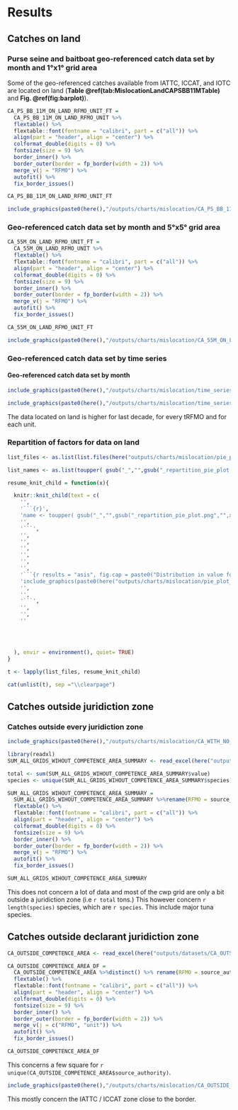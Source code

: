 # Results 

## Catches on land {-}

### Purse seine and baitboat geo-referenced catch data set by month and 1°x1° grid area

Some of the geo-referenced catches available from IATTC, ICCAT, and IOTC are located on land (**Table \@ref(tab:MislocationLandCAPSBB11MTable)** and **Fig. \@ref(fig:barplot)**).


```r
CA_PS_BB_11M_ON_LAND_RFMO_UNIT_FT = 
  CA_PS_BB_11M_ON_LAND_RFMO_UNIT %>%
  flextable() %>%
  flextable::font(fontname = "calibri", part = c("all")) %>% 
  align(part = "header", align = "center") %>% 
  colformat_double(digits = 0) %>%
  fontsize(size = 9) %>% 
  border_inner() %>% 
  border_outer(border = fp_border(width = 2)) %>% 
  merge_v(j = "RFMO") %>% 
  autofit() %>% 
  fix_border_issues()

CA_PS_BB_11M_ON_LAND_RFMO_UNIT_FT
```

```r
include_graphics(paste0(here(),"/outputs/charts/mislocation/CA_PS_BB_11M_ON_LAND_MAP.png"))
```

### Geo-referenced catch data set by month and 5°x5° grid area

```r
CA_55M_ON_LAND_RFMO_UNIT_FT = 
  CA_55M_ON_LAND_RFMO_UNIT %>%
  flextable() %>%
  flextable::font(fontname = "calibri", part = c("all")) %>% 
  align(part = "header", align = "center") %>% 
  colformat_double(digits = 0) %>%
  fontsize(size = 9) %>% 
  border_inner() %>% 
  border_outer(border = fp_border(width = 2)) %>% 
  merge_v(j = "RFMO") %>% 
  autofit() %>% 
  fix_border_issues()

CA_55M_ON_LAND_RFMO_UNIT_FT
```

```r
include_graphics(paste0(here(),"/outputs/charts/mislocation/CA_55M_ON_LAND_MAP_PAC.png"))
```


### Geo-referenced catch data set by time series

#### Geo-referenced catch data set by month 

```r
include_graphics(paste0(here(),"/outputs/charts/mislocation/time_series_mislocated.png"))
```


```r

include_graphics(paste0(here(),"/outputs/charts/mislocation/time_series_mislocated_by_trfmo.png"))

```

The data located on land is higher for last decade, for every tRFMO and for each unit.

### Repartition of factors for data on land

```r

list_files <- as.list(list.files(here("outputs/charts/mislocation/pie_plot_factors")))

list_names <- as.list(toupper( gsub("_","",gsub("_repartition_pie_plot.png","",list_files))))

```



```r
resume_knit_child = function(x){

  knitr::knit_child(text = c(
    '',
    '```{r}',
    'name <- toupper( gsub("_","",gsub("_repartition_pie_plot.png","",x)))',
    '',
    '```',
    '',
    '',
    '',
    '',
    '',
    '',
    '```{r results = "asis", fig.cap = paste0("Distribution in value for the dimension : ",name)}',
    'include_graphics(paste0(here("outputs/charts/mislocation/pie_plot_factors/", x)))',
    '',
    '',
    '```',
    '',
    '',
    ''




  ), envir = environment(), quiet= TRUE)
}


```

```r

t <- lapply(list_files, resume_knit_child)

```

```r

cat(unlist(t), sep ="\\clearpage")

```


## Catches outside juridiction zone {-}

### Catches outside every juridiction zone


```r

include_graphics(paste0(here(),"/outputs/charts/mislocation/CA_WITH_NO_COMPETENCE_AREA_MAP.png"))

```




```r

library(readxl)
SUM_ALL_GRIDS_WIHOUT_COMPETENCE_AREA_SUMMARY <- read_excel(here("outputs/datasets/SUM_ALL_GRIDS_WIHOUT_COMPETENCE_AREA_SUMMARY.xlsx"))

total <- sum(SUM_ALL_GRIDS_WIHOUT_COMPETENCE_AREA_SUMMARY$value)
species <- unique(SUM_ALL_GRIDS_WIHOUT_COMPETENCE_AREA_SUMMARY$species)

SUM_ALL_GRIDS_WIHOUT_COMPETENCE_AREA_SUMMARY = 
  SUM_ALL_GRIDS_WIHOUT_COMPETENCE_AREA_SUMMARY %>%rename(RFMO = source_authority) %>% 
  flextable() %>%
  flextable::font(fontname = "calibri", part = c("all")) %>% 
  align(part = "header", align = "center") %>% 
  colformat_double(digits = 0) %>%
  fontsize(size = 9) %>% 
  border_inner() %>% 
  border_outer(border = fp_border(width = 2)) %>% 
  merge_v(j = "RFMO") %>% 
  autofit() %>% 
  fix_border_issues()

SUM_ALL_GRIDS_WIHOUT_COMPETENCE_AREA_SUMMARY
```

This does not concern a lot of data and most of the cwp grid are only a bit outside a juridiction zone (i.e `r total` tons.) This however concern `r length(species)` species, which are `r species`. This include major tuna species.

## Catches outside declarant juridiction zone

```r
CA_OUTSIDE_COMPETENCE_AREA <- read_excel(here("outputs/datasets/CA_OUTSIDE_COMPETENCE_AREA.xlsx"))
```


```r


CA_OUTSIDE_COMPETENCE_AREA_DF = 
  CA_OUTSIDE_COMPETENCE_AREA %>%distinct() %>% rename(RFMO = source_authority) %>% group_by(RFMO, unit)%>%arrange(RFMO, unit) %>%  
  flextable() %>%
  flextable::font(fontname = "calibri", part = c("all")) %>% 
  align(part = "header", align = "center") %>% 
  colformat_double(digits = 0) %>%
  fontsize(size = 9) %>% 
  border_inner() %>% 
  border_outer(border = fp_border(width = 2)) %>% 
  merge_v(j = c("RFMO", "unit")) %>% 
  autofit() %>% 
  fix_border_issues()

CA_OUTSIDE_COMPETENCE_AREA_DF
```

This concerns a few square for `r unique(CA_OUTSIDE_COMPETENCE_AREA$source_authority)`. 

```r

include_graphics(paste0(here(),"/outputs/charts/mislocation/CA_OUTSIDE_COMPETENCE_AREA_OF_DECLARANT_MAP.png"))

```


This mostly concern the IATTC / ICCAT zone close to the border.

